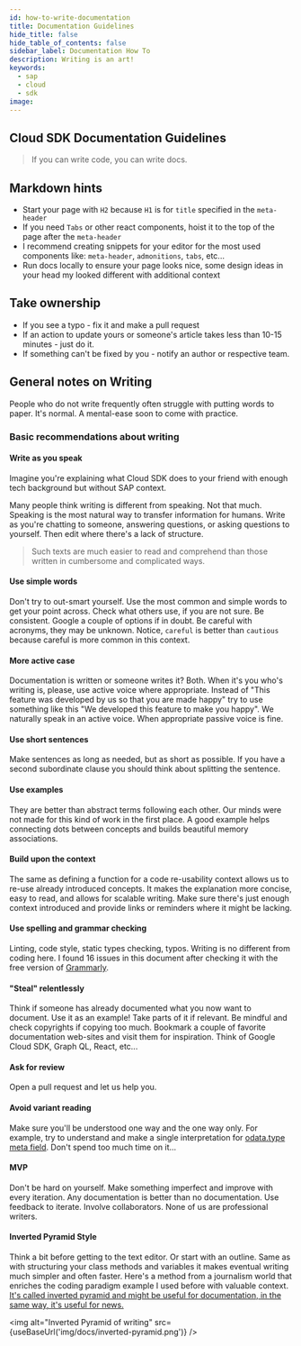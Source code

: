 ```yaml
---
id: how-to-write-documentation
title: Documentation Guidelines
hide_title: false
hide_table_of_contents: false
sidebar_label: Documentation How To
description: Writing is an art!
keywords:
  - sap
  - cloud
  - sdk
image:
---
```



## Cloud SDK Documentation Guidelines

> If you can write code, you can write docs.

## Markdown hints

- Start your page with `H2` because `H1` is for `title` specified in the `meta-header`
- If you need `Tabs` or other react components, hoist it to the top of the page after the `meta-header`
- I recommend creating snippets for your editor for the most used components like: `meta-header`, `admonitions`, `tabs`, etc...
- Run docs locally to ensure your page looks nice, some design ideas in your head my looked different with additional context

## Take ownership

- If you see a typo - fix it and make a pull request
- If an action to update yours or someone's article takes less than 10-15 minutes - just do it.
- If something can't be fixed by you - notify an author or respective team.

## General notes on Writing

People who do not write frequently often struggle with putting words to paper.
It's normal. A mental-ease soon to come with practice.

### Basic recommendations about writing

#### Write as you speak

Imagine you're explaining what Cloud SDK does to your friend with enough tech background but without SAP context.

Many people think writing is different from speaking.
Not that much.
Speaking is the most natural way to transfer information for humans.
Write as you're chatting to someone, answering questions, or asking questions to yourself.
Then edit where there's a lack of structure.

> Such texts are much easier to read and comprehend than those written in cumbersome and complicated ways.

#### Use simple words

Don't try to out-smart yourself.
Use the most common and simple words to get your point across.
Check what others use, if you are not sure.
Be consistent.
Google a couple of options if in doubt.
Be careful with acronyms, they may be unknown.
Notice, `careful` is better than `cautious` because careful is more common in this context.

#### More active case

Documentation is written or someone writes it?
Both.
When it's you who's writing is, please, use active voice where appropriate.
Instead of "This feature was developed by us so that you are made happy" try to use something like this "We
developed this feature to make you happy".
We naturally speak in an active voice.
When appropriate passive voice is fine.

#### Use short sentences

Make sentences as long as needed, but as short as possible.
If you have a second subordinate clause you should think about splitting the sentence.

#### Use examples

They are better than abstract terms following each other.
Our minds were not made for this kind of work in the first place.
A good example helps connecting dots between concepts and builds beautiful memory associations.

#### Build upon the context

The same as defining a function for a code re-usability context allows us to re-use already introduced concepts.
It makes the explanation more concise, easy to read, and allows for scalable writing.
Make sure there's just enough context introduced and provide links or reminders where it might be lacking.

#### Use spelling and grammar checking

Linting, code style, static types checking, typos.
Writing is no different from coding here.
I found 16 issues in this document after checking it with the free version of [Grammarly](https://www.grammarly.com/).

#### "Steal" relentlessly

Think if someone has already documented what you now want to document.
Use it as an example!
Take parts of it if relevant.
Be mindful and check copyrights if copying too much.
Bookmark a couple of favorite documentation web-sites and visit them for inspiration.
Think of Google Cloud SDK, Graph QL, React, etc...

#### Ask for review

Open a pull request and let us help you.

#### Avoid variant reading

Make sure you'll be understood one way and the one way only.
For example, try to understand and make a single interpretation for [odata.type meta field](http://docs.oasis-open.org/odata/odata-json-format/v4.01/odata-json-format-v4.01.html#sec_ControlInformationtypeodatatype).
Don't spend too much time on it...

#### MVP

Don't be hard on yourself.
Make something imperfect and improve with every iteration.
Any documentation is better than no documentation.
Use feedback to iterate.
Involve collaborators.
None of us are professional writers.

#### Inverted Pyramid Style

Think a bit before getting to the text editor. Or start with an outline. Same as with structuring your class methods and
variables it makes eventual writing much simpler and often faster. Here's a method from a journalism world that enriches
the coding paradigm example I used before with valuable context. [It's called inverted pyramid and might be useful for
documentation, in the same way, it's useful for news.](<https://en.wikipedia.org/wiki/Inverted_pyramid_(journalism)>)

<img
  alt="Inverted Pyramid of writing"
  src={useBaseUrl('img/docs/inverted-pyramid.png')}
/>
